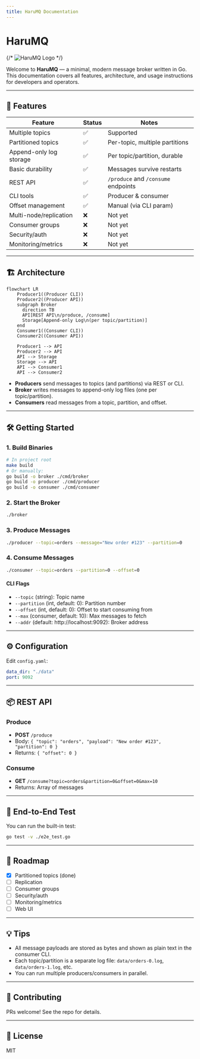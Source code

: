 ```yaml
---
title: HaruMQ Documentation
---
```



# HaruMQ

{/* ![HaruMQ Logo](../assets/houston.webp) */}

Welcome to **HaruMQ** — a minimal, modern message broker written in Go. This documentation covers all features, architecture, and usage instructions for developers and operators.

---

## 🚀 Features

| Feature                        | Status      | Notes                                  |
|--------------------------------|-------------|----------------------------------------|
| Multiple topics                | ✅          | Supported                              |
| Partitioned topics             | ✅          | Per-topic, multiple partitions         |
| Append-only log storage        | ✅          | Per topic/partition, durable           |
| Basic durability               | ✅          | Messages survive restarts              |
| REST API                       | ✅          | `/produce` and `/consume` endpoints    |
| CLI tools                      | ✅          | Producer & consumer                    |
| Offset management              | ✅          | Manual (via CLI param)                 |
| Multi-node/replication         | ❌          | Not yet                                |
| Consumer groups                | ❌          | Not yet                                |
| Security/auth                  | ❌          | Not yet                                |
| Monitoring/metrics             | ❌          | Not yet                                |

---

## 🏗️ Architecture

```mermaid
flowchart LR
    Producer1((Producer CLI))
    Producer2((Producer API))
    subgraph Broker
      direction TB
      API[REST API\n/produce, /consume]
      Storage[Append-only Log\n(per topic/partition)]
    end
    Consumer1((Consumer CLI))
    Consumer2((Consumer API))

    Producer1 --> API
    Producer2 --> API
    API --> Storage
    Storage --> API
    API --> Consumer1
    API --> Consumer2
```

- **Producers** send messages to topics (and partitions) via REST or CLI.
- **Broker** writes messages to append-only log files (one per topic/partition).
- **Consumers** read messages from a topic, partition, and offset.

---

## 🛠️ Getting Started

### 1. Build Binaries

```sh
# In project root
make build
# Or manually:
go build -o broker ./cmd/broker
go build -o producer ./cmd/producer
go build -o consumer ./cmd/consumer
```

### 2. Start the Broker

```sh
./broker
```

### 3. Produce Messages

```sh
./producer --topic=orders --message="New order #123" --partition=0
```

### 4. Consume Messages

```sh
./consumer --topic=orders --partition=0 --offset=0
```

#### CLI Flags
- `--topic` (string): Topic name
- `--partition` (int, default: 0): Partition number
- `--offset` (int, default: 0): Offset to start consuming from
- `--max` (consumer, default: 10): Max messages to fetch
- `--addr` (default: http://localhost:9092): Broker address

---

## ⚙️ Configuration

Edit `config.yaml`:

```yaml
data_dir: "./data"
port: 9092
```

---

## 📦 REST API

### Produce
- **POST** `/produce`
- Body: `{ "topic": "orders", "payload": "New order #123", "partition": 0 }`
- Returns: `{ "offset": 0 }`

### Consume
- **GET** `/consume?topic=orders&partition=0&offset=0&max=10`
- Returns: Array of messages

---

## 🧪 End-to-End Test

You can run the built-in test:

```sh
go test -v ./e2e_test.go
```

---

## 📝 Roadmap

- [x] Partitioned topics (done)
- [ ] Replication
- [ ] Consumer groups
- [ ] Security/auth
- [ ] Monitoring/metrics
- [ ] Web UI

---

## 💡 Tips
- All message payloads are stored as bytes and shown as plain text in the consumer CLI.
- Each topic/partition is a separate log file: `data/orders-0.log`, `data/orders-1.log`, etc.
- You can run multiple producers/consumers in parallel.

---

## 🤝 Contributing

PRs welcome! See the repo for details.

---

## 🦄 License

MIT
